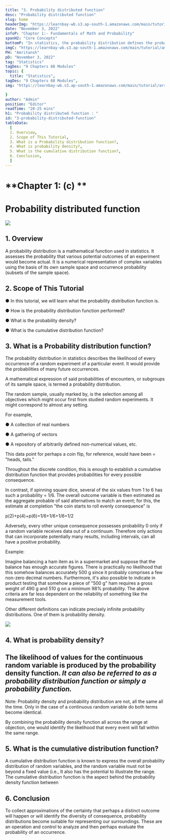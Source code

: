 ```yaml
---
title: "3. Probability distributed function"
desc: "Probability distributed function"
slug: home
headerImg: "https://learnbay-wb.s3.ap-south-1.amazonaws.com/main/tutorial/Statistics+Header.png"
date: "November 3, 2022"
infoP: "Chapter 1:- Fundamentals of Math and Probability"
spanH2: "Core Concepts"
bottomP: "In statistics, the probability distribution defines the probability of each result of a specific event in a random experiment. It would offer the probabilities of several possible situations in the long term."
imgC: "https://learnbay-wb.s3.ap-south-1.amazonaws.com/main/tutorial/amritansh.png"
PH: "Amritansh"
pD: "November 3, 2022"
tag: "Statistics"
tagDes: "9 Chapters 68 Modules"
topic: {
  title: "Statistics",
tagDes: "9 Chapters 68 Modules",
img: "https://learnbay-wb.s3.ap-south-1.amazonaws.com/main/tutorial/arrow.png"

}
author: "Admin"
position: "Editor"
readTime: "20-25 mins"
h1: "Probability distributed function : "
id: "3-probability-distributed-function"
tableData:
  [
  1. Overview,
  2. Scope of This Tutorial,
  3. What is a Probability distribution function?,
  4. What is probability density?,
  5. What is the cumulative distribution function?,
  6. Conclusion,
  ]
---
```



# **Chapter 1: (c) **


# **Probability distributed function**


 <img src="https://learnbay-wb.s3.ap-south-1.amazonaws.com/main/tutorial/statistics/mainbanner.jpg"></img>


## 1. Overview

A probability distribution is a mathematical function used in statistics. It assesses the probability that various potential outcomes of an experiment would become actual. It is a numerical representation of complex variables using the basis of its own sample space and occurrence probability (subsets of the sample space).

## 2. Scope of This Tutorial



●  	In this tutorial, we will learn what the probability distribution function is.


●  	How is the probability distribution function performed?


●  	What is the probability density?


●  	What is the cumulative distribution function?

 


## 3. What is a Probability distribution function?

 

The probability distribution in statistics describes the likelihood of every occurrence of a random experiment of a particular event. It would provide the probabilities of many future occurrences.

 

A mathematical expression of said probabilities of encounters, or subgroups of its sample space, is termed a probability distribution.

The random sample, usually marked by, is the selection among all objectives which might occur first from studied random experiments. It might correspond to almost any setting.

For example,


●  	A collection of real numbers


●  	A gathering of vectors


●  	A repository of arbitrarily defined non-numerical values, etc.

This data point for perhaps a coin flip, for reference, would have been  = "heads, tails."

 

Throughout the discrete condition, this is enough to establish a cumulative distribution function that provides probabilities for every possible consequence.

In contrast, if spinning square dice, several of the six values from 1 to 6 has such a probability = 1/6. The overall outcome variable is then estimated as the aggregate probable of said alternatives to match an event; for this, the estimate at completion "the coin starts to roll evenly consequence" is

 

p(2)+p(4)+p(6)=1/6+1/6+1/6=1/2

 

Adversely, every other unique consequence possesses probability 0 only if a random variable receives data out of a continuum. Therefore only actions that can incorporate potentially many results, including intervals, can all have a positive probability.

 

Example:

Imagine balancing a ham item as in a supermarket and suppose that the balance has enough accurate figures. There is practically no likelihood that this somehow balances accurately 500 g since it probably comprises a few non-zero decimal numbers. Furthermore, it's also possible to indicate in product testing that somehow a piece of "500 g" ham requires a gross weight of 490 g and 510 g on a minimum 98% probability. The above criteria are far less dependent on the reliability of something like the measurement tools.

 

Other different definitions can indicate precisely infinite probability distributions. One of them is probability density.


 <img src="https://learnbay-wb.s3.ap-south-1.amazonaws.com/main/tutorial/statistics/probability+density.jpg"></img>



## 4. What is probability density?


## The likelihood of values for the continuous random variable is produced by the probability density function. **_It can also be referred to as a probability distribution function or simply a probability function._**

 

Note: Probability density and probability distribution are not, all the same all the time. Only in the case of a continuous random variable do both terms become identical.

By combining the probability density function all across the range at objection, one would identify the likelihood that every event will fall within the same range.


## 5. What is the cumulative distribution function?

A cumulative distribution function is known to express the overall probability distribution of random variables, and the random variable must not be beyond a fixed value (i.e.,  It also has the potential to illustrate the range. The cumulative distribution function is the aspect behind the probability density function between

 

## 6. Conclusion


To collect approximations of the certainty that perhaps a distinct outcome will happen or will identify the diversity of consequence, probability distributions become suitable for representing our surroundings. These are an operation and control to analyze and then perhaps evaluate the probability of an occurrence.


